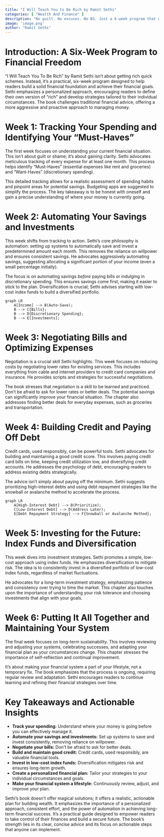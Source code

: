 ```yaml
---
title: "I Will Teach You to Be Rich by Ramit Sethi"
categories: [ "Wealth And Finance" ]
description: "No guilt. No excuses. No BS. Just a 6-week program that works"
image: 'image.png'
author: "Ramit Sethi"
---
```

# Introduction: A Six-Week Program to Financial Freedom

"I Will Teach You To Be Rich" by Ramit Sethi isn't about getting rich quick schemes.  Instead, it's a practical, six-week program designed to help readers build a solid financial foundation and achieve their financial goals.  Sethi emphasizes a personalized approach, encouraging readers to define their own version of "rich" and develop strategies tailored to their individual circumstances.  The book challenges traditional financial advice, offering a more aggressive and proactive approach to managing money.


# Week 1: Tracking Your Spending and Identifying Your "Must-Haves"

The first week focuses on understanding your current financial situation.  This isn't about guilt or shame; it's about gaining clarity. Sethi advocates meticulous tracking of every expense for at least one month. This process helps identify "Must-Haves" (essential expenses like rent and groceries) and "Want-Haves" (discretionary spending).

This detailed tracking allows for a realistic assessment of spending habits and pinpoint areas for potential savings.  Budgeting apps are suggested to simplify the process.  The key takeaway is to be honest with oneself and gain a precise understanding of where your money is currently going.

# Week 2: Automating Your Savings and Investments

This week shifts from tracking to action. Sethi's core philosophy is automation: setting up systems to automatically save and invest a predetermined amount each month.  This removes the reliance on willpower and ensures consistent savings.  He advocates aggressively automating savings, suggesting allocating a significant portion of your income (even a small percentage initially).

The focus is on automating savings *before* paying bills or indulging in discretionary spending.  This ensures savings come first, making it easier to stick to the plan.  Diversification is crucial; Sethi advises starting with low-cost index funds to build a diversified portfolio.

```mermaid
graph LR
    A[Income] --> B(Auto-Save);
    B --> C{Bills};
    B --> D{Discretionary Spending};
    B --> E[Investments];
```

# Week 3: Negotiating Bills and Optimizing Expenses

Negotiation is a crucial skill Sethi highlights. This week focuses on reducing costs by negotiating lower rates for existing services.  This includes everything from cable and internet providers to credit card companies and insurance.  He provides scripts and strategies for successful negotiations.

The book stresses that negotiation is a skill to be learned and practiced. Don't be afraid to ask for lower rates or better deals.  The potential savings can significantly improve your financial situation.  The chapter also addresses finding better deals for everyday expenses, such as groceries and transportation.

# Week 4: Building Credit and Paying Off Debt

Credit cards, used responsibly, can be powerful tools. Sethi advocates for building and maintaining a good credit score. This involves paying credit card bills on time, keeping credit utilization low, and diversifying credit accounts.  He addresses the psychology of debt, encouraging readers to address existing debts strategically.

The advice isn't simply about paying off the minimum. Sethi suggests prioritizing high-interest debts and using debt repayment strategies like the snowball or avalanche method to accelerate the process.

```mermaid
graph LR
    A[High-Interest Debt] --> B(Prioritize);
    C[Low-Interest Debt] --> D(Address Later);
    E[Debt Repayment Strategy] --> F{Snowball or Avalanche Method};
```

# Week 5: Investing for the Future:  Index Funds and Diversification

This week dives into investment strategies. Sethi promotes a simple, low-cost approach using index funds.  He emphasizes diversification to mitigate risk.  The idea is to consistently invest in a diversified portfolio of low-cost index funds, regardless of market fluctuations.

He advocates for a long-term investment strategy, emphasizing patience and consistency over trying to time the market.  This chapter also touches upon the importance of understanding your risk tolerance and choosing investments that align with your goals.

# Week 6:  Putting It All Together and Maintaining Your System

The final week focuses on long-term sustainability.  This involves reviewing and adjusting your systems, celebrating successes, and adapting your financial plan as your circumstances change.  This chapter stresses the importance of self-reflection and continual improvement.

It's about making your financial system a part of your lifestyle, not a temporary fix.  The book emphasizes that the process is ongoing, requiring regular review and adaptation.  Sethi encourages readers to continue learning and refining their financial strategies over time.

# Key Takeaways and Actionable Insights

* **Track your spending:**  Understand where your money is going before you can effectively manage it.
* **Automate your savings and investments:** Set up systems to save and invest consistently, removing reliance on willpower.
* **Negotiate your bills:**  Don't be afraid to ask for better deals.
* **Build and maintain good credit:**  Credit cards, used responsibly, are valuable financial tools.
* **Invest in low-cost index funds:**  Diversification mitigates risk and ensures long-term growth.
* **Create a personalized financial plan:** Tailor your strategies to your individual circumstances and goals.
* **Make your financial system a lifestyle:**  Continuously review, adjust, and improve your plan.

Sethi's book doesn't offer magical solutions; it offers a realistic, actionable plan for building wealth.  It emphasizes the importance of a personalized approach, consistent effort, and the power of automation in achieving long-term financial success. It's a practical guide designed to empower readers to take control of their finances and build a secure future. The book's strength lies in its clear, concise advice and its focus on actionable steps that anyone can implement.

